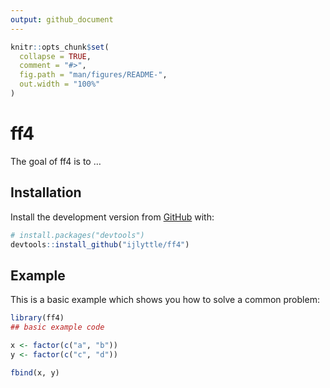 ```yaml
---
output: github_document
---
```


<!-- README.md is generated from README.Rmd. Please edit that file -->

```r
knitr::opts_chunk$set(
  collapse = TRUE,
  comment = "#>",
  fig.path = "man/figures/README-",
  out.width = "100%"
)
```
# ff4

<!-- badges: start -->
<!-- badges: end -->

The goal of ff4 is to ...

## Installation

Install the development version from [GitHub](https://github.com/) with:

``` r
# install.packages("devtools")
devtools::install_github("ijlyttle/ff4")
```
## Example

This is a basic example which shows you how to solve a common problem:

```r
library(ff4)
## basic example code

x <- factor(c("a", "b"))
y <- factor(c("c", "d"))

fbind(x, y)
```
